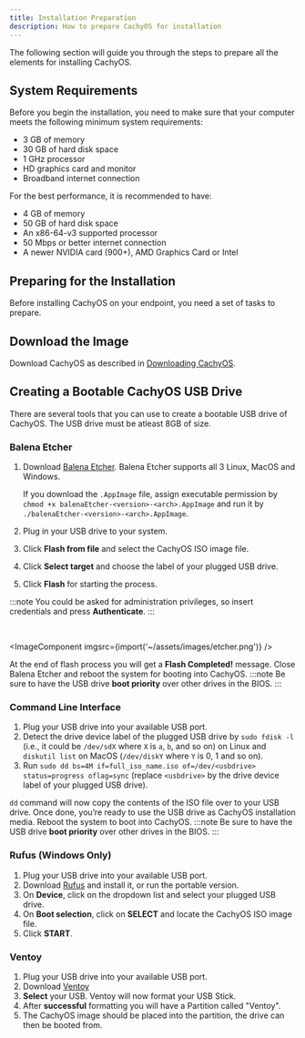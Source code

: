 ```yaml
---
title: Installation Preparation
description: How to prepare CachyOS for installation
---
```



The following section will guide you through the steps to prepare all the elements for installing CachyOS.

## System Requirements

Before you begin the installation, you need to make sure that your computer meets the following minimum system requirements:

*   3 GB of memory
*   30 GB of hard disk space
*   1 GHz processor
*   HD graphics card and monitor
*   Broadband internet connection

For the best performance, it is recommended to have:

*   4 GB of memory
*   50 GB of hard disk space
*   An x86-64-v3 supported processor
*   50 Mbps or better internet connection
*   A newer NVIDIA card (900+), AMD Graphics Card or Intel


## Preparing for the Installation

Before installing CachyOS on your endpoint, you need a set of tasks to prepare.

## Download the Image

Download CachyOS as described in [Downloading CachyOS](/cachyos_basic/download/).

## Creating a Bootable CachyOS USB Drive

There are several tools that you can use to create a bootable USB drive of CachyOS. The USB drive must be atleast 8GB of size.

### Balena Etcher

<Steps>

1. Download [Balena Etcher](https://etcher.balena.io/). Balena Etcher supports all 3 Linux, MacOS and Windows.

   If you download the `.AppImage` file, assign executable permission by `chmod +x balenaEtcher-<version>-<arch>.AppImage` and run it by `./balenaEtcher-<version>-<arch>.AppImage`.

2. Plug in your USB drive to your system.
3. Click **Flash from file** and select the CachyOS ISO image file.
4. Click **Select target** and choose the label of your plugged USB drive.
5. Click **Flash** for starting the process.

</Steps>

:::note
You could be asked for administration privileges, so insert credentials and press **Authenticate**.
:::

<br />

<ImageComponent imgsrc={import('~/assets/images/etcher.png')} />

At the end of flash process you will get a **Flash Completed!** message. Close Balena Etcher and reboot the system for booting into CachyOS.
:::note
Be sure to have the USB drive **boot priority** over other drives in the BIOS.
:::

### Command Line Interface

<Steps>

1. Plug your USB drive into your available USB port.
2. Detect the drive device label of the plugged USB drive by `sudo fdisk -l` (i.e., it could be `/dev/sdX` where `X` is `a`, `b`, and so on) on Linux
and `diskutil list` on MacOS (`/dev/diskY` where `Y` is 0, 1 and so on).
3. Run `sudo dd bs=4M if=full_iso_name.iso of=/dev/<usbdrive> status=progress oflag=sync` (replace `<usbdrive>` by the drive device label of your plugged USB drive).

</Steps>

`dd` command will now copy the contents of the ISO file over to your USB drive. Once done, you’re ready to use the USB drive as CachyOS installation media. Reboot the system to boot into CachyOS.
:::note
Be sure to have the USB drive **boot priority** over other drives in the BIOS.
:::

### Rufus (Windows Only)

<Steps>

1. Plug your USB drive into your available USB port.
2. Download [Rufus](https://rufus.ie/) and install it, or run the portable version.
3. On **Device**, click on the dropdown list and select your plugged USB drive.
4. On **Boot selection**, click on **SELECT** and locate the CachyOS ISO image file.
5. Click **START**.

</Steps>

### Ventoy

<Steps>

1. Plug your USB drive into your available USB port.
2. Download [Ventoy](https://www.ventoy.net/en/download.html)
3. **Select** your USB. Ventoy will now format your USB Stick.
4. After **successful** formatting you will have a Partition called "Ventoy".
5. The CachyOS image should be placed into the partition, the drive can then be booted from.

</Steps>
